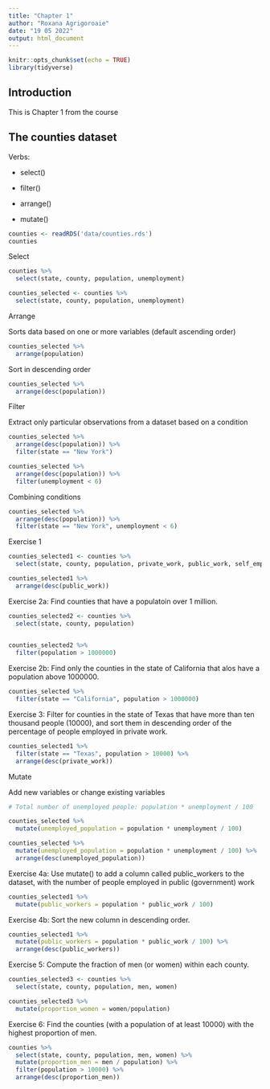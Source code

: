 ```yaml
---
title: "Chapter 1"
author: "Roxana Agrigoroaie"
date: "19 05 2022"
output: html_document
---
```


```r
knitr::opts_chunk$set(echo = TRUE)
library(tidyverse)
```

## Introduction

This is Chapter 1 from the course

## The counties dataset

Verbs: 

- select()

- filter()

- arrange()

- mutate()

```r
counties <- readRDS('data/counties.rds')
counties
```

Select

```r
counties %>%
  select(state, county, population, unemployment)
```

```r
counties_selected <- counties %>%
  select(state, county, population, unemployment)
```

Arrange

Sorts data based on one or more variables (default ascending order)

```r
counties_selected %>%
  arrange(population)
```


Sort in descending order 

```r
counties_selected %>%
  arrange(desc(population))
```

Filter

Extract only particular observations from a dataset based on a condition

```r
counties_selected %>%
  arrange(desc(population)) %>%
  filter(state == "New York")
```

```r
counties_selected %>%
  arrange(desc(population)) %>%
  filter(unemployment < 6)
```

Combining conditions

```r
counties_selected %>%
  arrange(desc(population)) %>%
  filter(state == "New York", unemployment < 6)
```

Exercise 1

```r
counties_selected1 <- counties %>%
  select(state, county, population, private_work, public_work, self_employed)

counties_selected1 %>%
  arrange(desc(public_work))
```

Exercise 2a: Find counties that have a populatoin over 1 million.

```r
counties_selected2 <- counties %>%
  select(state, county, population)
  

counties_selected2 %>%
  filter(population > 1000000)
```

Exercise 2b: Find only the counties in the state of California that alos have a population above 1000000.

```r
counties_selected %>%
  filter(state == "California", population > 1000000)
```

Exercise 3: Filter for counties in the state of Texas that have more than ten thousand people (10000), and sort them in descending order of the percentage of people employed in private work.

```r
counties_selected1 %>%
  filter(state == "Texas", population > 10000) %>%
  arrange(desc(private_work))
```


Mutate

Add new variables or change existing variables

```r
# Total number of unemployed people: population * unemployment / 100

counties_selected %>%
  mutate(unemployed_population = population * unemployment / 100)
```

```r
counties_selected %>%
  mutate(unemployed_population = population * unemployment / 100) %>%
  arrange(desc(unemployed_population))
```

Exercise 4a: Use mutate() to add a column called public_workers to the dataset, with the number of people employed in public (government) work

```r
counties_selected1 %>%
  mutate(public_workers = population * public_work / 100)
```

Exercise 4b: Sort the new column in descending order.

```r
counties_selected1 %>%
  mutate(public_workers = population * public_work / 100) %>%
  arrange(desc(public_workers))
```


Exercise 5: Compute the fraction of men (or women) within each county.

```r
counties_selected3 <- counties %>%
  select(state, county, population, men, women)

counties_selected3 %>%
  mutate(proportion_women = women/population)
```


Exercise 6: Find the counties (with a population of at least 10000) with the highest proportion of men.

```r
counties %>%
  select(state, county, population, men, women) %>%
  mutate(proportion_men = men / population) %>%
  filter(population > 10000) %>%
  arrange(desc(proportion_men))
```

